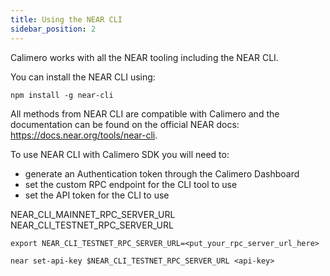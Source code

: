 ```yaml
---
title: Using the NEAR CLI
sidebar_position: 2
---
```


Calimero works with all the NEAR tooling including the NEAR CLI.

You can install the NEAR CLI using: 
```
npm install -g near-cli
```

All methods from NEAR CLI are compatible with Calimero and the documentation can be found on the official NEAR docs: https://docs.near.org/tools/near-cli.


To use NEAR CLI with Calimero SDK you will need to:
- generate an Authentication token through the Calimero Dashboard
- set the custom RPC endpoint for the CLI tool to use
- set the API token for the CLI to use

NEAR_CLI_MAINNET_RPC_SERVER_URL
NEAR_CLI_TESTNET_RPC_SERVER_URL

```
export NEAR_CLI_TESTNET_RPC_SERVER_URL=<put_your_rpc_server_url_here>
```


```
near set-api-key $NEAR_CLI_TESTNET_RPC_SERVER_URL <api-key>
```




